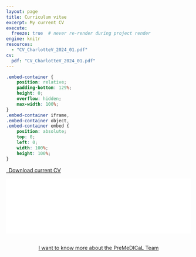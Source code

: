 ```yaml
---
layout: page
title: Curriculum vitae
excerpt: My current CV
execute:
  freeze: true  # never re-render during project render
engine: knitr 
resources:
  - "CV_CharlotteV_2024_01.pdf"
cv:
  pdf: "CV_CharlotteV_2024_01.pdf"
---
```


```css
.embed-container {
    position: relative;
    padding-bottom: 129%;
    height: 0;
    overflow: hidden;
    max-width: 100%;
}
.embed-container iframe,
.embed-container object,
.embed-container embed {
    position: absolute;
    top: 0;
    left: 0;
    width: 100%;
    height: 100%;
}
```

```{=html}
<p class="text-center">
  <a class="btn btn-primary btn-lg cv-download" href="`r rmarkdown::metadata$cv$pdf`" target="_blank">
    <i class="fa-solid fa-file-arrow-down"></i>&ensp;Download current CV
  </a>
</p>
<div class="embed-container">
  <iframe src="`r rmarkdown::metadata$cv$pdf`#toolbar=0" style="border: 0.5px;width: 100%;"></iframe>
</div>
```



```{=html}
<div  style="margin: 30px; text-align: center;">
<a class="btn btn-primary" href="https://team.inria.fr/premedical/" role="button" target="_blank" style="padding: 15px 30px;">I want to know more about the PreMeDICaL Team</a>
</div>
```
